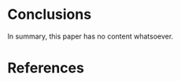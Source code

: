 # Conclusions

In summary, this paper has no content whatsoever.

# References {.unnumbered}

::: {#refs}
:::


